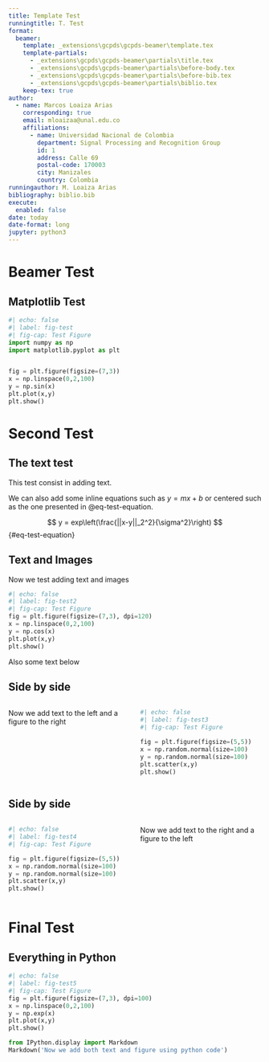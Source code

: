 ```yaml
---
title: Template Test
runningtitle: T. Test
format:
  beamer:
    template: _extensions\gcpds\gcpds-beamer\template.tex
    template-partials:
      - _extensions\gcpds\gcpds-beamer\partials\title.tex
      - _extensions\gcpds\gcpds-beamer\partials\before-body.tex
      - _extensions\gcpds\gcpds-beamer\partials\before-bib.tex
      - _extensions\gcpds\gcpds-beamer\partials\biblio.tex
    keep-tex: true
author:
  - name: Marcos Loaiza Arias
    corresponding: true
    email: mloaizaa@unal.edu.co
    affiliations:
      - name: Universidad Nacional de Colombia
        department: Signal Processing and Recognition Group
        id: 1
        address: Calle 69
        postal-code: 170003
        city: Manizales
        country: Colombia
runningauthor: M. Loaiza Arias
bibliography: biblio.bib
execute:
  enabled: false
date: today
date-format: long
jupyter: python3
---
```


# Beamer Test
## Matplotlib Test


```python
#| echo: false
#| label: fig-test
#| fig-cap: Test Figure
import numpy as np
import matplotlib.pyplot as plt


fig = plt.figure(figsize=(7,3))
x = np.linspace(0,2,100)
y = np.sin(x)
plt.plot(x,y)
plt.show()
```

# Second Test
## The text test

This test consist in adding text.

We can also add some inline equations such as $y = mx + b$ or centered such as the one presented in @eq-test-equation.

$$
    y = exp\left(\frac{||x-y||_2^2}{\sigma^2}\right)
$$ {#eq-test-equation}

## Text and Images
Now we test adding text and images

```python
#| echo: false
#| label: fig-test2
#| fig-cap: Test Figure
fig = plt.figure(figsize=(7,3), dpi=120)
x = np.linspace(0,2,100)
y = np.cos(x)
plt.plot(x,y)
plt.show()
```

Also some text below

## Side by side
:::: {.columns}
::: {.column width="50%" align=center}
Now we add text to the left and a figure to the right
:::
::: {.column width="50%" align=center}

```python
#| echo: false
#| label: fig-test3
#| fig-cap: Test Figure

fig = plt.figure(figsize=(5,5))
x = np.random.normal(size=100)
y = np.random.normal(size=100)
plt.scatter(x,y)
plt.show()
```

:::
::::

## Side by side
:::: {.columns}
::: {.column width="50%" align=center}

```python
#| echo: false
#| label: fig-test4
#| fig-cap: Test Figure

fig = plt.figure(figsize=(5,5))
x = np.random.normal(size=100)
y = np.random.normal(size=100)
plt.scatter(x,y)
plt.show()
```

:::
::: {.column width="50%" align=center}
Now we add text to the right and a figure to the left
:::
::::

# Final Test
## Everything in Python

```python
#| echo: false
#| label: fig-test5
#| fig-cap: Test Figure
fig = plt.figure(figsize=(7,3), dpi=100)
x = np.linspace(0,2,100)
y = np.exp(x)
plt.plot(x,y)
plt.show()
```

```python
from IPython.display import Markdown
Markdown('Now we add both text and figure using python code')
```


